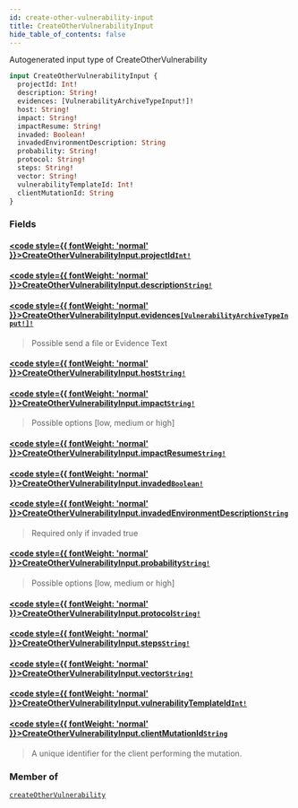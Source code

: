 ```yaml
---
id: create-other-vulnerability-input
title: CreateOtherVulnerabilityInput
hide_table_of_contents: false
---
```








Autogenerated input type of CreateOtherVulnerability

```graphql
input CreateOtherVulnerabilityInput {
  projectId: Int!
  description: String!
  evidences: [VulnerabilityArchiveTypeInput!]!
  host: String!
  impact: String!
  impactResume: String!
  invaded: Boolean!
  invadedEnvironmentDescription: String
  probability: String!
  protocol: String!
  steps: String!
  vector: String!
  vulnerabilityTemplateId: Int!
  clientMutationId: String
}
```


### Fields

#### [<code style={{ fontWeight: 'normal' }}>CreateOtherVulnerabilityInput.<b>projectId</b></code>](#)<Bullet />[`Int!`](/api/graphql/documentation/scalars/int) <Badge class="secondary" text="non-null"/> <Badge class="secondary" text="scalar"/>
> 
> 

#### [<code style={{ fontWeight: 'normal' }}>CreateOtherVulnerabilityInput.<b>description</b></code>](#)<Bullet />[`String!`](/api/graphql/documentation/scalars/string) <Badge class="secondary" text="non-null"/> <Badge class="secondary" text="scalar"/>
> 
> 

#### [<code style={{ fontWeight: 'normal' }}>CreateOtherVulnerabilityInput.<b>evidences</b></code>](#)<Bullet />[`[VulnerabilityArchiveTypeInput!]!`](/api/graphql/documentation/inputs/vulnerability-archive-type-input) <Badge class="secondary" text="non-null"/> <Badge class="secondary" text="input"/>
> Possible send a file or Evidence Text
> 

#### [<code style={{ fontWeight: 'normal' }}>CreateOtherVulnerabilityInput.<b>host</b></code>](#)<Bullet />[`String!`](/api/graphql/documentation/scalars/string) <Badge class="secondary" text="non-null"/> <Badge class="secondary" text="scalar"/>
> 
> 

#### [<code style={{ fontWeight: 'normal' }}>CreateOtherVulnerabilityInput.<b>impact</b></code>](#)<Bullet />[`String!`](/api/graphql/documentation/scalars/string) <Badge class="secondary" text="non-null"/> <Badge class="secondary" text="scalar"/>
> Possible options [low, medium or high]
> 

#### [<code style={{ fontWeight: 'normal' }}>CreateOtherVulnerabilityInput.<b>impactResume</b></code>](#)<Bullet />[`String!`](/api/graphql/documentation/scalars/string) <Badge class="secondary" text="non-null"/> <Badge class="secondary" text="scalar"/>
> 
> 

#### [<code style={{ fontWeight: 'normal' }}>CreateOtherVulnerabilityInput.<b>invaded</b></code>](#)<Bullet />[`Boolean!`](/api/graphql/documentation/scalars/boolean) <Badge class="secondary" text="non-null"/> <Badge class="secondary" text="scalar"/>
> 
> 

#### [<code style={{ fontWeight: 'normal' }}>CreateOtherVulnerabilityInput.<b>invadedEnvironmentDescription</b></code>](#)<Bullet />[`String`](/api/graphql/documentation/scalars/string) <Badge class="secondary" text="scalar"/>
> Required only if invaded true
> 

#### [<code style={{ fontWeight: 'normal' }}>CreateOtherVulnerabilityInput.<b>probability</b></code>](#)<Bullet />[`String!`](/api/graphql/documentation/scalars/string) <Badge class="secondary" text="non-null"/> <Badge class="secondary" text="scalar"/>
> Possible options [low, medium or high]
> 

#### [<code style={{ fontWeight: 'normal' }}>CreateOtherVulnerabilityInput.<b>protocol</b></code>](#)<Bullet />[`String!`](/api/graphql/documentation/scalars/string) <Badge class="secondary" text="non-null"/> <Badge class="secondary" text="scalar"/>
> 
> 

#### [<code style={{ fontWeight: 'normal' }}>CreateOtherVulnerabilityInput.<b>steps</b></code>](#)<Bullet />[`String!`](/api/graphql/documentation/scalars/string) <Badge class="secondary" text="non-null"/> <Badge class="secondary" text="scalar"/>
> 
> 

#### [<code style={{ fontWeight: 'normal' }}>CreateOtherVulnerabilityInput.<b>vector</b></code>](#)<Bullet />[`String!`](/api/graphql/documentation/scalars/string) <Badge class="secondary" text="non-null"/> <Badge class="secondary" text="scalar"/>
> 
> 

#### [<code style={{ fontWeight: 'normal' }}>CreateOtherVulnerabilityInput.<b>vulnerabilityTemplateId</b></code>](#)<Bullet />[`Int!`](/api/graphql/documentation/scalars/int) <Badge class="secondary" text="non-null"/> <Badge class="secondary" text="scalar"/>
> 
> 

#### [<code style={{ fontWeight: 'normal' }}>CreateOtherVulnerabilityInput.<b>clientMutationId</b></code>](#)<Bullet />[`String`](/api/graphql/documentation/scalars/string) <Badge class="secondary" text="scalar"/>
> A unique identifier for the client performing the mutation.
> 



### Member of

[`createOtherVulnerability`](/api/graphql/documentation/mutations/create-other-vulnerability)  <Badge class="secondary" text="mutation"/>



